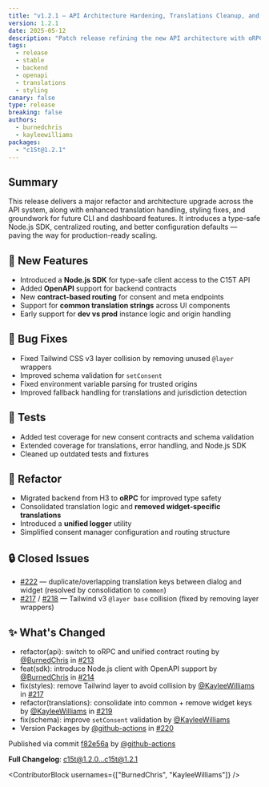 ```yaml
---
title: "v1.2.1 — API Architecture Hardening, Translations Cleanup, and Tailwind v3 Fix"
version: 1.2.1
date: 2025-05-12
description: "Patch release refining the new API architecture with oRPC + OpenAPI, consolidating translations into common keys, fixing Tailwind v3 layer collision, and improving schema validation and configuration defaults. Introduces a type-safe Node.js SDK and centralized routing."
tags:
  - release
  - stable
  - backend
  - openapi
  - translations
  - styling
canary: false
type: release
breaking: false
authors:
  - burnedchris
  - kayleewilliams
packages:
  - "c15t@1.2.1"
---
```


## Summary

This release delivers a major refactor and architecture upgrade across the API system, along with enhanced translation handling, styling fixes, and groundwork for future CLI and dashboard features. It introduces a type-safe Node.js SDK, centralized routing, and better configuration defaults — paving the way for production-ready scaling.

## 🚀 New Features

- Introduced a **Node.js SDK** for type-safe client access to the C15T API
- Added **OpenAPI** support for backend contracts
- New **contract-based routing** for consent and meta endpoints
- Support for **common translation strings** across UI components
- Early support for **dev vs prod** instance logic and origin handling

## 🐛 Bug Fixes

- Fixed Tailwind CSS v3 layer collision by removing unused `@layer` wrappers
- Improved schema validation for `setConsent`
- Fixed environment variable parsing for trusted origins
- Improved fallback handling for translations and jurisdiction detection

## 🧪 Tests

- Added test coverage for new consent contracts and schema validation
- Extended coverage for translations, error handling, and Node.js SDK
- Cleaned up outdated tests and fixtures

## 🧹 Refactor

- Migrated backend from H3 to **oRPC** for improved type safety
- Consolidated translation logic and **removed widget-specific translations**
- Introduced a **unified logger** utility
- Simplified consent manager configuration and routing structure

## 🔒 Closed Issues

- [#222](https://github.com/c15t/c15t/issues/222) — duplicate/overlapping translation keys between dialog and widget (resolved by consolidation to `common`)
- [#217](https://github.com/c15t/c15t/issues/217) / [#218](https://github.com/c15t/c15t/issues/218) — Tailwind v3 `@layer base` collision (fixed by removing layer wrappers)

## ✨ What's Changed

- refactor(api): switch to oRPC and unified contract routing by [@BurnedChris](https://github.com/BurnedChris) in [#213](https://github.com/c15t/c15t/pull/213)
- feat(sdk): introduce Node.js client with OpenAPI support by [@BurnedChris](https://github.com/BurnedChris) in [#214](https://github.com/c15t/c15t/pull/214)
- fix(styles): remove Tailwind layer to avoid collision by [@KayleeWilliams](https://github.com/KayleeWilliams) in [#217](https://github.com/c15t/c15t/pull/217)
- refactor(translations): consolidate into common + remove widget keys by [@KayleeWilliams](https://github.com/KayleeWilliams) in [#219](https://github.com/c15t/c15t/pull/219)
- fix(schema): improve `setConsent` validation by [@KayleeWilliams](https://github.com/KayleeWilliams)
- Version Packages by [@github-actions](https://github.com/github-actions) in [#220](https://github.com/c15t/c15t/pull/220)

Published via commit [f82e56a](https://github.com/c15t/c15t/commit/f82e56a) by [@github-actions](https://github.com/github-actions)

**Full Changelog**: [c15t@1.2.0...c15t@1.2.1](https://github.com/c15t/c15t/compare/c15t@1.2.0...c15t@1.2.1)

<ContributorBlock usernames={["BurnedChris", "KayleeWilliams"]} />


